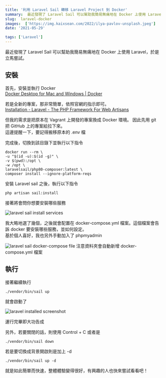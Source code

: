 ```yaml
---
title: '利用 Laravel Sail 轉移 Laravel Project 到 Docker'
summary:  最近發現了 Laravel Sail 可以幫助我簡易無痛地在 Docker 上使用 Laravel，於是立馬嘗試。
slug:  laravel-docker
images:  ['https://img.kaixsean.com/2022/ilya-pavlov-unsplash.jpeg']
date: '2021-05-29'

tags: ['Laravel']
---
```


最近發現了 Laravel Sail 可以幫助我簡易無痛地在 Docker 上使用 Laravel，於是立馬嘗試。

## 安裝

首先，安裝並執行 Docker  
[Docker Desktop for Mac and Windows | Docker](https://www.docker.com/products/docker-desktop)

若是全新的專案，那非常簡單，依照官網的指示即可。  
[Installation - Laravel - The PHP Framework For Web Artisans](https://laravel.com/docs/8.x/installation#your-first-laravel-project)

但我的需求是把原本在 Vagrant 上開發的專案換成 Docker 環境。
因此先用 git 把 GitHub 上的專案給拉下來。  
這邊提醒一下，要記得搬移原本的 .env 檔

完成後，切換到該目錄下並執行以下指令

``` Command
docker run --rm \
-u "$(id -u):$(id -g)" \
-v $(pwd):/opt \
-w /opt \
laravelsail/php80-composer:latest \
composer install --ignore-platform-reqs

```

安裝 Laravel sail 之後，執行以下指令

`php artisan sail:install`

接著將會問你想要安裝哪些服務

![laravel sail install services](https://img.kaixsean.com/2021/install-services.png)

我大略地選了幾個，之後就會配置在 docker-compose.yml 檔案。這個檔案會告訴 docker 要安裝哪些服務，並如何設定。  
基於個人喜好，我也另外手動加入了 phpmyadmin

![laravel sail docker-compose file](https://img.kaixsean.com/2021/docker-compose.png)
注意資料夾會自動新增 docker-compose.yml 檔案

## 執行

接著繼續執行

`./vendor/bin/sail up`

就會啟動了

![laravel installed screenshot](https://img.kaixsean.com/2021/laravel-installed.png)

運行完畢即大功告成

另外，若要關閉的話，則使用 Control + C 或者是

`./vendor/bin/sail down`

若是要切換成背景開啟則是加上 -d

`./vendor/bin/sail up -d`

就是如此簡單而快速，整體體驗變得很好，有興趣的人也快來嘗試看看吧！
